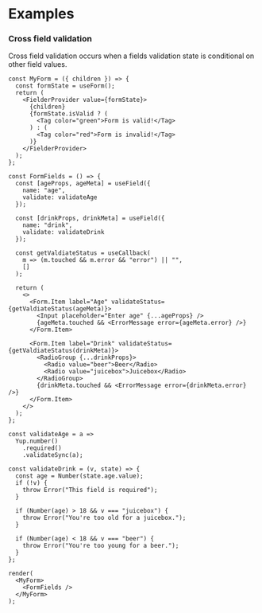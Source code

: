 # Examples

### Cross field validation

Cross field validation occurs when a fields validation state is conditional on other field values.

```tsx live=true
const MyForm = ({ children }) => {
  const formState = useForm();
  return (
    <FielderProvider value={formState}>
      {children}
      {formState.isValid ? (
        <Tag color="green">Form is valid!</Tag>
      ) : (
        <Tag color="red">Form is invalid!</Tag>
      )}
    </FielderProvider>
  );
};

const FormFields = () => {
  const [ageProps, ageMeta] = useField({
    name: "age",
    validate: validateAge
  });

  const [drinkProps, drinkMeta] = useField({
    name: "drink",
    validate: validateDrink
  });

  const getValdiateStatus = useCallback(
    m => (m.touched && m.error && "error") || "",
    []
  );

  return (
    <>
      <Form.Item label="Age" validateStatus={getValdiateStatus(ageMeta)}>
        <Input placeholder="Enter age" {...ageProps} />
        {ageMeta.touched && <ErrorMessage error={ageMeta.error} />}
      </Form.Item>

      <Form.Item label="Drink" validateStatus={getValdiateStatus(drinkMeta)}>
        <RadioGroup {...drinkProps}>
          <Radio value="beer">Beer</Radio>
          <Radio value="juicebox">Juicebox</Radio>
        </RadioGroup>
        {drinkMeta.touched && <ErrorMessage error={drinkMeta.error} />}
      </Form.Item>
    </>
  );
};

const validateAge = a =>
  Yup.number()
    .required()
    .validateSync(a);

const validateDrink = (v, state) => {
  const age = Number(state.age.value);
  if (!v) {
    throw Error("This field is required");
  }

  if (Number(age) > 18 && v === "juicebox") {
    throw Error("You're too old for a juicebox.");
  }

  if (Number(age) < 18 && v === "beer") {
    throw Error("You're too young for a beer.");
  }
};

render(
  <MyForm>
    <FormFields />
  </MyForm>
);
```
